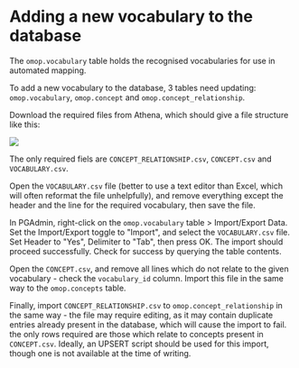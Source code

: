 # Adding a new vocabulary to the database

The `omop.vocabulary` table holds the recognised vocabularies for use in automated mapping.

To add a new vocabulary to the database, 3 tables need updating: `omop.vocabulary`, `omop.concept` and `omop.concept_relationship`.

Download the required files from Athena, which should give a file structure like this:

![](/docs/Adding_a_vocab_file_structure.png)

The only required fiels are `CONCEPT_RELATIONSHIP.csv`, `CONCEPT.csv` and `VOCABULARY.csv`.

Open the `VOCABULARY.csv` file (better to use a text editor than Excel, which will often reformat the file unhelpfully),
and remove everything except the header and the line for the required vocabulary, then save the file.

In PGAdmin, right-click on the `omop.vocabulary` table > Import/Export Data. Set the Import/Export toggle to "Import",
and select the `VOCABULARY.csv` file. Set Header to "Yes", Delimiter to "Tab", then press OK. The import should proceed successfully.
Check for success by querying the table contents.

Open the `CONCEPT.csv`, and remove all lines which do not relate to the given vocabulary - check the `vocabulary_id` column.
Import this file in the same way to the `omop.concepts` table.

Finally, import `CONCEPT_RELATIONSHIP.csv` to `omop.concept_relationship` in the same way - the file may require editing,
as it may contain duplicate entries already present in the database, which will cause the import to fail. the only
rows required are those which relate to concepts present in `CONCEPT.csv`. Ideally, an UPSERT script should be used for
this import, though one is not available at the time of writing.
